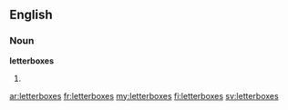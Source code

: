 ==English==

===Noun===
'''letterboxes'''

# {{plural of|[[letterbox]]}}

[[ar:letterboxes]]
[[fr:letterboxes]]
[[my:letterboxes]]
[[fi:letterboxes]]
[[sv:letterboxes]]